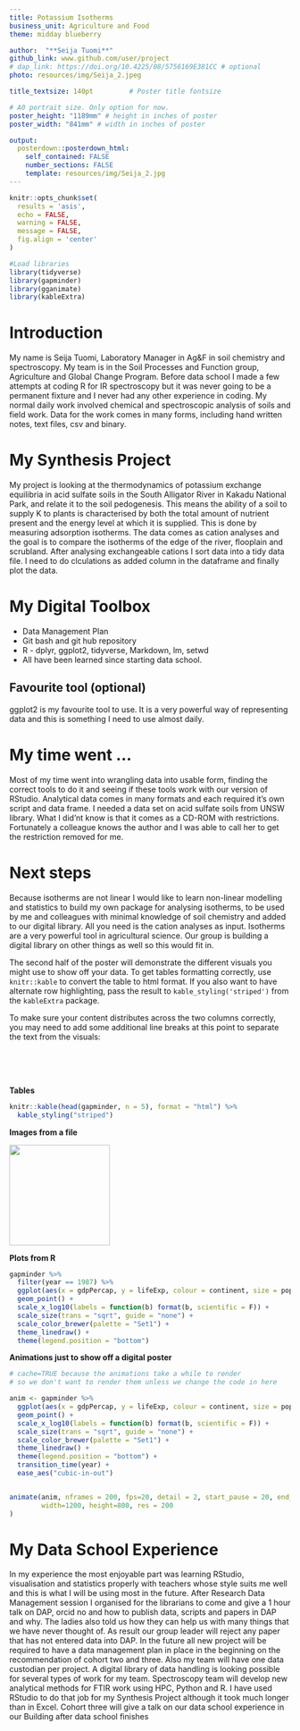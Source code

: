 ```yaml
---
title: Potassium Isotherms
business_unit: Agriculture and Food
theme: midday blueberry

author:  "**Seija Tuomi**"
github_link: www.github.com/user/project
# dap_link: https://doi.org/10.4225/08/5756169E381CC # optional
photo: resources/img/Seija_2.jpeg

title_textsize: 140pt         # Poster title fontsize

# A0 portrait size. Only option for now.
poster_height: "1189mm" # height in inches of poster
poster_width: "841mm" # width in inches of poster

output: 
  posterdown::posterdown_html:
    self_contained: FALSE
    number_sections: FALSE
    template: resources/img/Seija_2.jpg
---
```


```r
knitr::opts_chunk$set(
  results = 'asis',
  echo = FALSE,
  warning = FALSE,
  message = FALSE,
  fig.align = 'center'
)

#Load libraries
library(tidyverse)
library(gapminder)
library(gganimate)
library(kableExtra)
```


# Introduction
My name is Seija Tuomi, Laboratory Manager in Ag&F in soil chemistry and spectroscopy. My team is in the Soil Processes and Function group, Agriculture and Global Change Program. Before data school I made a few attempts at coding R for IR spectroscopy but it was never going to be a permanent fixture and I never had any other experience in coding. My normal daily work involved chemical and spectroscopic analysis of soils and field work. Data for the work comes in many forms, including hand written notes, text files, csv and binary.

# My Synthesis Project
My project is looking at the thermodynamics of potassium exchange equilibria in acid sulfate soils in the South Alligator River in Kakadu National Park, and relate it to the soil pedogenesis. This means the ability of a soil to supply K to plants is characterised by both the total amount of nutrient present and the energy level at which it is supplied. This is done by measuring adsorption isotherms. The data comes as cation analyses and the goal is to compare the isotherms of the edge of the river, flooplain and scrubland. After analysing exchangeable cations I sort data into a tidy data file. I need to do clculations as added column in the dataframe and finally plot the data. 

# My Digital Toolbox
- Data Management Plan
- Git bash and git hub repository
- R - dplyr, ggplot2, tidyverse, Markdown, lm, setwd
- All have been learned since starting data school.

## Favourite tool (optional)

ggplot2 is my favourite tool to use. It is a very powerful way of representing data and this is something I need to use almost daily.

# My time went ...

Most of my time went into wrangling data into usable form, finding the correct tools to do it and seeing if these tools work with our version of RStudio. Analytical data comes in many formats and each required it's own script and data frame. I needed a data set on acid sulfate soils from UNSW library. What I did'nt know is that it comes as a CD-ROM with restrictions. Fortunately a colleague knows the author and I was able to call her to get the restriction removed for me.

# Next steps

Because isotherms are not linear I would like to learn non-linear modelling and statistics to build my own package for analysing isotherms, to be used by me and colleagues with minimal knowledge of soil chemistry and added to our digital library. All you need is the cation analyses as input. Isotherms are a very powerful tool in agricultural science. Our group is building a digital library on other things as well so this would fit in. 




The second half of the poster will demonstrate the different visuals you might use to show off your 
data. To get tables formatting correctly, use `knitr::kable` to convert the table to html format. If
you also want to have alternate row highlighting, pass the result to `kable_styling('striped')` 
from the `kableExtra` package.

To make sure your content distributes across the two columns correctly, you may need to add some 
additional line breaks at this point to separate the text from the visuals:

<br/>
<br/>
<br/>

**Tables**
```r
knitr::kable(head(gapminder, n = 5), format = "html") %>% 
  kable_styling("striped")
```

**Images from a file**

![](resources/img/posterdownlogo.png){width=180px}

**Plots from R**
```r
gapminder %>% 
  filter(year == 1987) %>% 
  ggplot(aes(x = gdpPercap, y = lifeExp, colour = continent, size = pop)) +
  geom_point() +
  scale_x_log10(labels = function(b) format(b, scientific = F)) +
  scale_size(trans = "sqrt", guide = "none") +
  scale_color_brewer(palette = "Set1") +
  theme_linedraw() +
  theme(legend.position = "bottom")
```


**Animations just to show off a digital poster**
```r
# cache=TRUE because the animations take a while to render
# so we don't want to render them unless we change the code in here

anim <- gapminder %>% 
  ggplot(aes(x = gdpPercap, y = lifeExp, colour = continent, size = pop)) +
  geom_point() +
  scale_x_log10(labels = function(b) format(b, scientific = F)) +
  scale_size(trans = "sqrt", guide = "none") +
  scale_color_brewer(palette = "Set1") +
  theme_linedraw() +
  theme(legend.position = "bottom") +
  transition_time(year) +
  ease_aes("cubic-in-out")


animate(anim, nframes = 200, fps=20, detail = 2, start_pause = 20, end_pause=20, 
        width=1200, height=800, res = 200
)
```

# My Data School Experience

In my experience the most enjoyable part was learning RStudio, visualisation and statistics properly with teachers whose style suits me well and this is what I will be using most in the future.  After Research Data Management session I organised for the librarians to come and give a 1 hour talk on DAP, orcid no and how to publish data, scripts and papers in DAP and why. The ladies also told us how they can help us with many things that we have never thought of. As result our group leader will reject any paper that has not entered data into DAP. In the future all new project will be required to have a data management plan in place in the beginning on the recommendation of cohort two and three. Also my team will have one data custodian per project. A digital library of data handling is looking possible for several types of work for my team. Spectroscopy team will develop new  analytical methods for FTIR work using HPC, Python and R. I have used RStudio to do that job for my Synthesis Project although it took much longer than in Excel. Cohort three will give a talk on our data school experience in our Building after data school finishes
